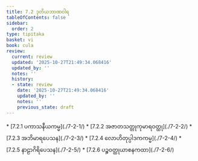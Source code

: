 ```yaml
---
title: 7.2 ဒုတိယဘာဏဝါရ
tableOfContents: false
sidebar:
  order: 2
type: tipitaka
basket: vi
book: cula
review:
  current: review
  updated: '2025-10-27T21:49:34.068416'
  updated_by: ''
  notes: ''
  history:
  - state: review
    date: '2025-10-27T21:49:34.068416'
    updated_by: ''
    notes: ''
    previous_state: draft
---
```



<ReviewStatus review={frontmatter.review} showDetails={true} />

<HypothesisAnnotation frontmatter={frontmatter} />

<DynamicBreadcrumb />



<TableOfContents book="cula" section="7.2">
* [7.2.1 ပကာသနီယကမ္မ](./7-2-1/)
* [7.2.2 အဇာတသတ္တုကုမာရဝတ္ထု](./7-2-2/)
* [7.2.3 အဘိမာရပေသန](./7-2-3/)
* [7.2.4 လောဟိတုပ္ပါဒကကမ္မ](./7-2-4/)
* [7.2.5 နာဠာဂိရိပေသန](./7-2-5/)
* [7.2.6 ပဉ္စဝတ္ထုယာစနကထာ](./7-2-6/)
</TableOfContents>